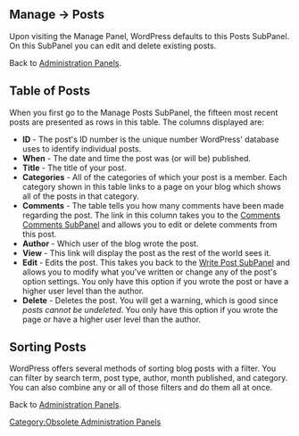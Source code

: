 {{Oldversion}}
==Manage &rarr; Posts==

Upon visiting the Manage Panel, WordPress defaults to this Posts SubPanel.  On this SubPanel you can edit and delete existing posts.

Back to [[Administration Panels]].



==Table of Posts==

When you first go to the Manage Posts SubPanel, the fifteen most recent posts are presented as rows in this table.  The columns displayed are:

*'''ID''' - The post's ID number is the unique number WordPress' database uses to identify individual posts.
*'''When''' - The date and time the post was (or will be) published.
*'''Title'''  - The title of your post.
*'''Categories''' - All of the categories of which your post is a member.  Each category shown in this table links to a page on your blog which shows all of the posts in that category.
*'''Comments''' - The table tells you how many comments have been made regarding the post.  The link in this column takes you to the [[Comments Comments SubPanel]] and allows you to edit or delete comments from this post.
*'''Author''' - Which user of the blog wrote the post.
*'''View''' - This link will display the post as the rest of the world sees it.
*'''Edit''' - Edits the post.  This takes you back to the [[Write Post SubPanel]] and allows you to modify what you've written or change any of the post's option settings.  You only have this option if you wrote the post or have a higher user level than the author.
*'''Delete''' - Deletes the post.  You will get a warning, which is good since ''posts cannot be undeleted''.  You only have this option if you wrote the page or have a higher user level than the author.

==Sorting Posts==

WordPress offers several methods of sorting blog posts with a filter. You can filter by search term, post type, author, month published, and category.  You can also combine any or all of those filters and do them all at once.

Back to [[Administration Panels]].


[[Category:Obsolete Administration Panels]]
